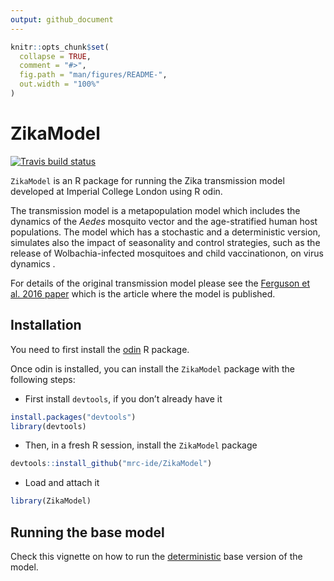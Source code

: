 ```yaml
---
output: github_document
---
```


<!-- README.md is generated from README.Rmd. Please edit that file -->

```r
knitr::opts_chunk$set(
  collapse = TRUE,
  comment = "#>",
  fig.path = "man/figures/README-",
  out.width = "100%"
)
```
# ZikaModel

<!-- badges: start -->
[![Travis build status](https://travis-ci.org/mrc-ide/zika-transmission-model.svg?branch=master)](https://travis-ci.org/mrc-ide/zika-transmission-model)
<!-- badges: end -->

`ZikaModel` is an R package for running the Zika transmission model 
developed at Imperial College London using R odin.

The transmission model is a metapopulation model which includes the 
dynamics of the _Aedes_ mosquito vector and the age-stratified human host 
populations. The model which has a stochastic and a deterministic version,
simulates also the impact of seasonality and control strategies, 
such as the release of Wolbachia-infected mosquitoes and child vaccinationon, 
on virus dynamics .

For details of the original transmission model please see the 
[Ferguson et al. 2016 paper](https://science.sciencemag.org/content/353/6297/353) 
which is the article where the model is published.

## Installation
You need to first install the [odin](https://github.com/mrc-ide/odin) R package. 

Once odin is installed, you can install the `ZikaModel` package with the 
following steps:  

- First install `devtools`, if you don't already have it

```r
install.packages("devtools")
library(devtools)
```
- Then, in a fresh R session, install the `ZikaModel` package

```r
devtools::install_github("mrc-ide/ZikaModel")
```

- Load and attach it 
```r
library(ZikaModel)
```

## Running the base model
Check this vignette on how to run the [deterministic](https://mrc-ide.github.io/ZikaModel/articles/deterministic_base_model.html) 
base version of the model. 
